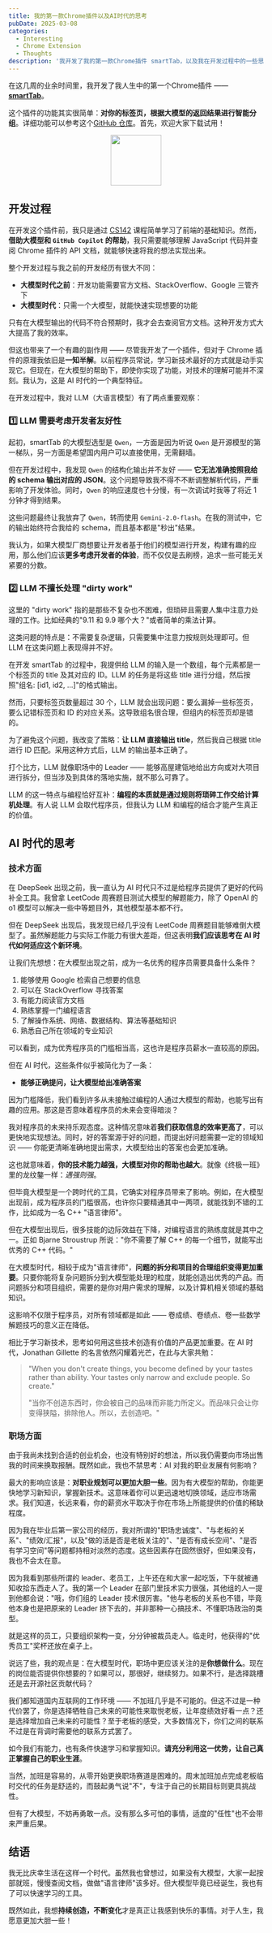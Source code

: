 ```yaml
---
title: 我的第一款Chrome插件以及AI时代的思考
pubDate: 2025-03-08
categories:
  - Interesting
  - Chrome Extension
  - Thoughts
description: '我开发了我的第一款Chrome插件 smartTab，以及我在开发过程中的一些思考'
---
```


在这几周的业余时间里，我开发了我人生中的第一个Chrome插件 —— [**smartTab**](https://chromewebstore.google.com/detail/smarttab/ffddpdidlmbeleejbllbimfhlmahkkln?pli=1)。

这个插件的功能其实很简单：**对你的标签页，根据大模型的返回结果进行智能分组**。详细功能可以参考这个[GitHub 仓库](https://github.com/tang-hi/smarTab?tab=readme-ov-file)。首先，欢迎大家下载试用！

<p align="center">
<a href="https://chromewebstore.google.com/detail/smarttab/ffddpdidlmbeleejbllbimfhlmahkkln">
<img style="height:100px" src="https://user-images.githubusercontent.com/53124886/111952712-34f12300-8aee-11eb-9fdd-ad579a1eb235.png"></img>
</a>
</p>

## 开发过程

在开发这个插件前，我只是通过 [CS142](https://web.stanford.edu/class/cs142/lectures.html) 课程简单学习了前端的基础知识。然而，**借助大模型和 `GitHub Copilot` 的帮助**，我只需要能够理解 JavaScript 代码并查阅 Chrome 插件的 API 文档，就能够快速将我的想法实现出来。

整个开发过程与我之前的开发经历有很大不同：

- **大模型时代之前**：开发功能需要官方文档、StackOverflow、Google 三管齐下
- **大模型时代**：只需一个大模型，就能快速实现想要的功能

只有在大模型输出的代码不符合预期时，我才会去查阅官方文档。这种开发方式大大提高了我的效率。

但这也带来了一个有趣的副作用 —— 尽管我开发了一个插件，但对于 Chrome 插件的原理我依旧是**一知半解**。以前程序员常说，学习新技术最好的方式就是动手实现它。但现在，在大模型的帮助下，即使你实现了功能，对技术的理解可能并不深刻。我认为，这是 AI 时代的一个典型特征。

在开发过程中，我对 LLM（大语言模型）有了两点重要观察：

### 1️⃣ LLM 需要考虑开发者友好性

起初，smartTab 的大模型选型是 `Qwen`，一方面是因为听说 `Qwen` 是开源模型的第一梯队，另一方面是希望国内用户可以直接使用，无需翻墙。

但在开发过程中，我发现 `Qwen` 的结构化输出并不友好 —— **它无法准确按照我给的 schema 输出对应的 JSON**。这个问题导致我不得不不断调整解析代码，严重影响了开发体验。同时，`Qwen` 的响应速度也十分慢，有一次调试时我等了将近 1 分钟才得到结果。

这些问题最终让我放弃了 `Qwen`，转而使用 `Gemini-2.0-flash`。在我的测试中，它的输出始终符合我给的 schema，而且基本都是"秒出"结果。

我认为，如果大模型厂商想要让开发者基于他们的模型进行开发，构建有趣的应用，那么他们应该**更多考虑开发者的体验**，而不仅仅是去刷榜，追求一些可能无关紧要的分数。

### 2️⃣ LLM 不擅长处理 "dirty work"

这里的 "dirty work" 指的是那些不复杂也不困难，但琐碎且需要人集中注意力处理的工作。比如经典的"9.11 和 9.9 哪个大？"或者简单的乘法计算。

这类问题的特点是：不需要复杂逻辑，只需要集中注意力按规则处理即可。但 LLM 在这类问题上表现得并不好。

在开发 smartTab 的过程中，我提供给 LLM 的输入是一个数组，每个元素都是一个标签页的 title 及其对应的 ID。LLM 的任务是将这些 title 进行分组，然后按照"组名: [id1, id2, ...]"的格式输出。

然而，只要标签页数量超过 30 个，LLM 就会出现问题：要么漏掉一些标签页，要么记错标签页和 ID 的对应关系。这导致组名很合理，但组内的标签页却是错的。

为了避免这个问题，我改变了策略：**让 LLM 直接输出 title**，然后我自己根据 title 进行 ID 匹配。采用这种方式后，LLM 的输出基本正确了。

打个比方，LLM 就像职场中的 Leader —— 能够高屋建瓴地给出方向或对大项目进行拆分，但当涉及到具体的落地实施，就不那么可靠了。

LLM 的这一特点与编程恰好互补：**编程的本质就是通过规则将琐碎工作交给计算机处理**。有人说 LLM 会取代程序员，但我认为 LLM 和编程的结合才能产生真正的价值。

## AI 时代的思考

### 技术方面

在 DeepSeek 出现之前，我一直认为 AI 时代只不过是给程序员提供了更好的代码补全工具。我曾拿 LeetCode 周赛题目测试大模型的解题能力，除了 OpenAI 的 o1 模型可以解决一些中等题目外，其他模型基本都不行。

但在 DeepSeek 出现后，我发现已经几乎没有 LeetCode 周赛题目能够难倒大模型了。虽然解题能力与实际工作能力有很大差距，但这表明**我们应该思考在 AI 时代如何适应这个新环境**。

让我们先想想：在大模型出现之前，成为一名优秀的程序员需要具备什么条件？

1. 能够使用 Google 检索自己想要的信息
2. 可以在 StackOverflow 寻找答案
3. 有能力阅读官方文档
4. 熟练掌握一门编程语言
5. 了解操作系统、网络、数据结构、算法等基础知识
6. 熟悉自己所在领域的专业知识

可以看到，成为优秀程序员的门槛相当高，这也许是程序员薪水一直较高的原因。

但在 AI 时代，这些条件似乎被简化为了一条：
- **能够正确提问，让大模型给出准确答案**

因为门槛降低，我们看到许多从未接触过编程的人通过大模型的帮助，也能写出有趣的应用。那这是否意味着程序员的未来会变得暗淡？

我对程序员的未来持乐观态度。这种情况意味着**我们获取信息的效率更高了**，可以更快地实现想法。同时，好的答案源于好的问题，而提出好问题需要一定的领域知识 —— 你能更清晰准确地提出需求，大模型给出的答案也会更加准确。

这也就意味着，**你的技术能力越强，大模型对你的帮助也越大**。就像《终极一班》里的龙纹鏊一样：_遇强则强_。

但毕竟大模型是一个跨时代的工具，它确实对程序员带来了影响。例如，在大模型出现前，成为程序员的门槛很高，也许你只要精通其中一两项，就能找到不错的工作，比如成为一名 C++ "语言律师"。

但在大模型出现后，很多技能的边际效益在下降，对编程语言的熟练度就是其中之一。正如 Bjarne Stroustrup 所说："你不需要了解 C++ 的每一个细节，就能写出优秀的 C++ 代码。"

在大模型时代，相较于成为"语言律师"，**问题的拆分和项目的合理组织变得更加重要**。只要你能将复杂问题拆分到大模型能处理的粒度，就能创造出优秀的产品。而问题拆分和项目组织，需要的是你对用户需求的理解，以及计算机相关领域的基础知识。

这影响不仅限于程序员，对所有领域都是如此 —— 卷成绩、卷绩点、卷一些数学解题技巧的意义正在降低。

相比于学习新技术，思考如何用这些技术创造有价值的产品更加重要。在 AI 时代，Jonathan Gillette 的名言依然闪耀着光芒，在此与大家共勉：

> "When you don't create things, you become defined by your tastes rather than ability. Your tastes only narrow and exclude people. So create."
> 
> "当你不创造东西时，你会被自己的品味而非能力所定义。而品味只会让你变得狭隘，排除他人。所以，去创造吧。"

### 职场方面

由于我尚未找到合适的创业机会，也没有特别好的想法，所以我仍需要向市场出售我的时间来换取报酬。既然如此，我也不禁思考：AI 对我的职业发展有何影响？

最大的影响应该是：**对职业规划可以更加大胆一些**。因为有大模型的帮助，你能更快地学习新知识，掌握新技术。这意味着你可以更迅速地切换领域，适应市场需求。我们知道，长远来看，你的薪资水平取决于你在市场上所能提供的价值的稀缺程度。

因为我在毕业后第一家公司的经历，我对所谓的"职场忠诚度"、"与老板的关系"、"绩效/汇报"，以及"做的活是否是老板关注的"、"是否有成长空间"、"是否有学习空间"等问题都持相对淡然的态度。这些因素存在固然很好，但如果没有，我也不会太在意。

因为我看到那些所谓的 leader、老员工，上午还在和大家一起吃饭，下午就被通知收拾东西走人了。我的第一个 Leader 在部门里技术实力很强，其他组的人一提到他都会说："哦，你们组的 Leader 技术很厉害。"他与老板的关系也不错，毕竟他本身也是把原来的 Leader 挤下去的，并非那种一心搞技术、不懂职场政治的类型。

就是这样的员工，只要组织架构一变，分分钟被裁员走人。临走时，他获得的"优秀员工"奖杯还放在桌子上。

说远了些，我的观点是：在大模型时代，职场中更应该关注的是**你想做什么**。现在的岗位能否提供你想要的？如果可以，那很好，继续努力。如果不行，是选择跳槽还是去开源社区贡献代码？

我们都知道国内互联网的工作环境 —— 不加班几乎是不可能的。但这不过是一种代价罢了，你是选择牺牲自己未来的可能性来取悦老板，让年度绩效好看一点？还是选择增加自己未来的可能性？至于老板的感受，大多数情况下，你们之间的联系不过是在背调时需要他的联系方式罢了。

如今我们有能力，也有条件快速学习和掌握知识。**请充分利用这一优势，让自己真正掌握自己的职业生涯**。

当然，加班是容易的，从零开始更换职场赛道是困难的。周末加班加点完成老板临时交代的任务是舒适的，而鼓起勇气说"不"，专注于自己的长期目标则更具挑战性。

但有了大模型，不妨再勇敢一点。没有那么多可怕的事情，适度的"任性"也不会带来严重后果。

## 结语

我无比庆幸生活在这样一个时代。虽然我也曾想过，如果没有大模型，大家一起按部就班，慢慢查阅文档，做做"语言律师"该多好。但大模型毕竟已经诞生，我也有了可以快速学习的工具。

既然如此，我想**持续创造，不断变化**才是真正让我感到快乐的事情。对于人生，我愿意更加大胆一些！







